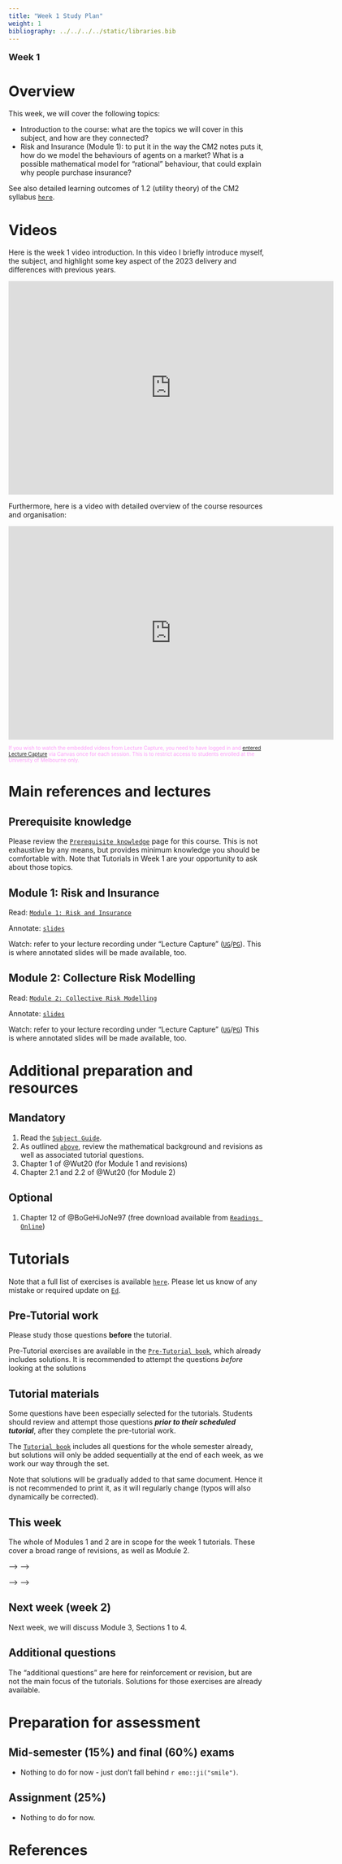 ```yaml
---
title: "Week 1 Study Plan"
weight: 1
bibliography: ../../../../static/libraries.bib
---
```



<p style="font-size:18px;font-weight:bold;">Week 1</p> 

# Overview


This week, we will cover the following topics:

- Introduction to the course: what are the topics we will cover in this subject, and how are they connected?
- Risk and Insurance (Module 1): to put it in the way the CM2 notes puts it, how do we model the behaviours of agents on a market? What is a possible mathematical model for "rational" behaviour, that could explain why people purchase insurance?

See also detailed learning outcomes of 1.2 (utility theory) of the CM2 syllabus [``here``](../../0-subject-guide/SILO).

# Videos

Here is the week 1 video introduction. In this video I briefly introduce myself, the subject, and highlight some key aspect of the 2023 delivery and differences with previous years.

<!--html_preserve-->
<iframe height="420" width="640" allowfullscreen frameborder=0 src="https://echo360.net.au/media/faeb16b3-0ff2-4335-98fa-fde57450bfb3/public?autoplay=false&automute=false"></iframe>
<!--/html_preserve-->

Furthermore, here is a video with detailed overview of the course resources and organisation:

<!--html_preserve-->
<iframe height="420" width="640" allowfullscreen frameborder=0 src="https://echo360.net.au/media/0a8d1f59-14ed-4003-b986-d652306668b1/public?autoplay=false&automute=false"></iframe>
<!--/html_preserve-->

<p style="font-size:10px;color: rgb(252, 156, 249);"> If you wish to watch the embedded videos from Lecture Capture, you need to have logged in and <a href="https://canvas.lms.unimelb.edu.au/courses/150864/external_tools/701">entered Lecture Capture</a> via Canvas once for each session. This is to restrict access to students enrolled at the University of Melbourne only. </p>





# Main references and lectures

## Prerequisite knowledge

Please review the [``Prerequisite knowledge``](../../0-prerequisite-knowledge/) page for this course. This is not exhaustive by any means, but provides minimum knowledge you should be comfortable with. Note that Tutorials in Week 1 are your opportunity to ask about those topics.


## Module 1: Risk and Insurance

Read: [``Module 1: Risk and Insurance``](../../1-utility/m1-risk-insurnance/)

Annotate: [``slides``](../../../output/23-Top-M1-lec.pdf) 
<!-- [``annotated slides``](../../../output/22-GIM-M1-lec_a.pdf) -->

Watch: refer to your lecture recording under "Lecture Capture" ([``UG``](https://canvas.lms.unimelb.edu.au/courses/150824/external_tools/701)/[``PG``](https://canvas.lms.unimelb.edu.au/courses/150864/external_tools/701)). This is where annotated slides will be made available, too.

## Module 2: Collecture Risk Modelling

Read: [``Module 2: Collective Risk Modelling``](../../1-claims-modelling/m2-collective-risk-modelling/)

Annotate: [``slides``](../../../output/23-GIM-M2-lec.pdf) 
<!-- [``annotated slides``](../../../output/22-GIM-M2-lec_a.pdf) -->

Watch: refer to your lecture recording under "Lecture Capture" ([``UG``](https://canvas.lms.unimelb.edu.au/courses/150824/external_tools/701)/[``PG``](https://canvas.lms.unimelb.edu.au/courses/150864/external_tools/701))
This is where annotated slides will be made available, too. 


# Additional preparation and resources

## Mandatory

1. Read the [``Subject Guide``](../../0-subject-guide).
1. As outlined [``above``](../week-1/#prerequisite-knowledge), review the mathematical background and revisions as well as associated tutorial questions.
1. Chapter 1 of @Wut20 (for Module 1 and revisions)
1. Chapter 2.1 and 2.2 of @Wut20 (for Module 2)

## Optional

1. Chapter 12 of @BoGeHiJoNe97 (free download available from [``Readings Online``](https://canvas.lms.unimelb.edu.au/courses/145406/external_tools/1188))



# Tutorials

Note that a full list of exercises is available [``here``](https://canvas.lms.unimelb.edu.au/courses/173733/modules/items/4466801). Please let us know of any mistake or required update on [``Ed``](https://canvas.lms.unimelb.edu.au/courses/173733/external_tools/5601?display=borderless).

## Pre-Tutorial work

Please study those questions **before** the tutorial.

Pre-Tutorial exercises are available in the [``Pre-Tutorial book``](https://canvas.lms.unimelb.edu.au/courses/173733/modules/items/4464391), which already includes solutions. It is recommended to attempt the questions *before* looking at the solutions

## Tutorial materials

Some questions have been especially selected for the tutorials. Students should review and attempt those questions ***prior to their scheduled tutorial***, after they complete the pre-tutorial work. 

The [``Tutorial book``](https://canvas.lms.unimelb.edu.au/courses/173733/modules/items/4464392) includes all questions for the whole semester already, but solutions will only be added sequentially at the end of each week, as we work our way through the set.

Note that solutions will be gradually added to that same document. Hence it is not recommended to print it, as it will regularly change (typos will also dynamically be corrected).

## This week

The whole of Modules 1 and 2 are in scope for the week 1 tutorials. These cover a broad range of revisions, as well as Module 2.


<!-- Here is the recording available for Week 1 from William: -->

<!-- <!--html_preserve--> -->
<!-- <iframe height="420" width="640" allowfullscreen frameborder=0 src="https://echo360.net.au/media/986498e7-d7fa-42c4-8af0-492f068f4ccd/public?autoplay=false&automute=false"></iframe> -->
<!-- <!--/html_preserve--> -->

<!-- Here is the recording available for Week 1 from Eric: -->

<!-- <!--html_preserve--> -->
<!-- <iframe height="420" width="640" allowfullscreen frameborder=0 src="https://echo360.net.au/media/a5dc442a-1e84-49c8-b317-3f4eb4c1cfa0/public?autoplay=false&automute=false"></iframe> -->
<!-- <!--/html_preserve--> -->


<!-- <p style="font-size:10px;color: rgb(252, 156, 249);"> If you wish to watch the embedded videos from Lecture Capture, you need to have logged in and <a href="https://canvas.lms.unimelb.edu.au/courses/145406/external_tools/701">entered Lecture Capture</a> via Canvas once for each session. This is to restrict access to students enrolled at the University of Melbourne only. </p> -->


## Next week (week 2)

Next week, we will discuss Module 3, Sections 1 to 4.



## Additional questions

The "additional questions" are here for reinforcement or revision, but are not the main focus of the tutorials. Solutions for those exercises are already available.

# Preparation for assessment

 
## Mid-semester (15%) and final (60%) exams

<!-- install.packages("devtools") -->
<!-- devtools::install_github("hadley/emo") -->

- Nothing to do for now - just don't fall behind `r emo::ji("smile")`. 

<!-- devtools::install_github("hadley/emo") -->


## Assignment (25%)

- Nothing to do for now.


# References